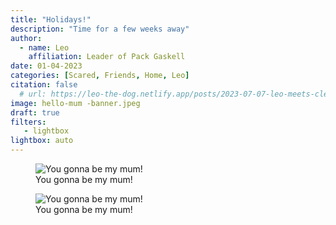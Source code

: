 ```yaml
---
title: "Holidays!"
description: "Time for a few weeks away"
author:
  - name: Leo
    affiliation: Leader of Pack Gaskell
date: 01-04-2023
categories: [Scared, Friends, Home, Leo]
citation: false
  # url: https://leo-the-dog.netlify.app/posts/2023-07-07-leo-meets-cleo/ 
image: hello-mum -banner.jpeg
draft: true
filters:
   - lightbox
lightbox: auto
---
```


![You gonna be my mum!](hello-mum.jpeg){group="gotcha-day"}

![You gonna be my mum!](hello-mum.jpeg){group="gotcha-day"}


